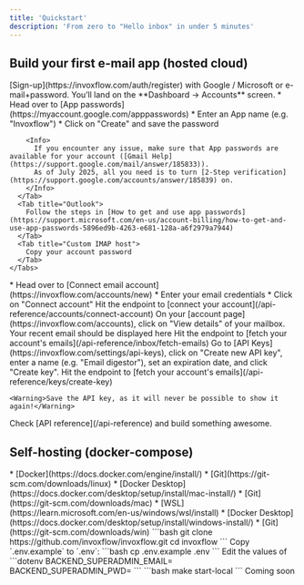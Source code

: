 ```yaml
---
title: 'Quickstart'
description: 'From zero to "Hello inbox" in under 5 minutes'
---
```


## Build your first e-mail app (hosted cloud)

<Steps>
  <Step title="Create an Invoxflow account">
    [Sign-up](https://invoxflow.com/auth/register) with Google / Microsoft or e-mail+password.
    You’ll land on the **Dashboard → Accounts** screen.
  </Step>
  <Step title="Grab your mailbox credentials">
    <Tabs>
      <Tab title="Gmail">
        * Head over to [App passwords](https://myaccount.google.com/apppasswords)
        * Enter an App name (e.g. "Invoxflow")
        * Click on "Create" and save the password

        <Info>
          If you encounter any issue, make sure that App passwords are available for your account ([Gmail Help](https://support.google.com/mail/answer/185833)).
          As of July 2025, all you need is to turn [2-Step verification](https://support.google.com/accounts/answer/185839) on.
        </Info>
      </Tab>
      <Tab title="Outlook">
        Follow the steps in [How to get and use app passwords](https://support.microsoft.com/en-us/account-billing/how-to-get-and-use-app-passwords-5896ed9b-4263-e681-128a-a6f2979a7944)
      </Tab>
      <Tab title="Custom IMAP host">
        Copy your account password
      </Tab>
    </Tabs>
  </Step>
  <Step title="Connect the inbox">
    <Tabs>
      <Tab title="Dashboard">
        * Head over to [Connect email account](https://invoxflow.com/accounts/new)
        * Enter your email credentials
        * Click on "Connect account"
      </Tab>
      <Tab title="API">
        Hit the endpoint to [connect your account](/api-reference/accounts/connect-account)
      </Tab>
    </Tabs>
  </Step>
  <Step title="Fetch your latest emails">
    <Tabs>
      <Tab title="Dashboard">
        On your [account page](https://invoxflow.com/accounts), click on "View details" of your mailbox. Your recent email should be displayed here
      </Tab>
      <Tab title="API">
        Hit the endpoint to [fetch your account's emails](/api-reference/inbox/fetch-emails)
      </Tab>
    </Tabs>

  </Step>
  <Step title="Create an API key">
    <Tabs>
      <Tab title="Dashboard">
        Go to [API Keys](https://invoxflow.com/settings/api-keys), click on "Create new API key", enter a name (e.g. "Email digestor"), set an expiration date, and click "Create key".
      </Tab>
      <Tab title="API">
        Hit the endpoint to [fetch your account's emails](/api-reference/keys/create-key)
      </Tab>
    </Tabs>

    <Warning>Save the API key, as it will never be possible to show it again!</Warning>
  </Step>
  <Step title="Build an email digest (optional)">
    Check [API reference](/api-reference) and build something awesome.
  </Step>
</Steps>


## Self-hosting (docker-compose)

<Steps>
  <Step title="Install prerequisites">
    <Tabs>
      <Tab title="Linux">
        * [Docker](https://docs.docker.com/engine/install/)
        * [Git](https://git-scm.com/downloads/linux)
      </Tab>
      <Tab title="macOS">
        * [Docker Desktop](https://docs.docker.com/desktop/setup/install/mac-install/)
        * [Git](https://git-scm.com/downloads/mac)
      </Tab>
      <Tab title="Windows">
        * [WSL](https://learn.microsoft.com/en-us/windows/wsl/install)
        * [Docker Desktop](https://docs.docker.com/desktop/setup/install/windows-install/)
        * [Git](https://git-scm.com/downloads/win)
      </Tab>
    </Tabs>
  </Step>
  <Step title="Clone our GitHub repo">
    ```bash
    git clone https://github.com/invoxflow/invoxflow.git
    cd invoxflow
    ```
  </Step>
  <Step title="Create a configuration file">
    Copy `.env.example` to `.env`:
    ```bash
    cp .env.example .env
    ```
    Edit the values of
    ```dotenv
    BACKEND_SUPERADMIN_EMAIL=
    BACKEND_SUPERADMIN_PWD=
    ```
  </Step>
  <Step title="Start the stack">
    ```bash
    make start-local
    ```
  </Step>
  <Step title="Deploy on your own VPS (optional)">
    Coming soon
  </Step>
</Steps>
